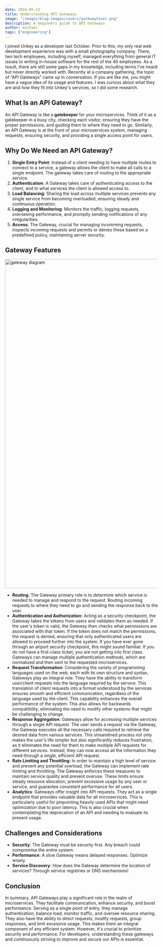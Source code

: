 ```yaml
---
date: 2024-05-23
title: Understanding API Gateways
image: "/images/blog-images/covers/gatewayCover.png"
description: A beginners guide to API Gateways 
author: michael
tags: ["engineering"]
---
```


I joined Unkey as a developer last October. Prior to this, my only real web development experience was with a small photography company. There, two tech employees, including myself, managed everything from general IT issues to writing in-house software for the rest of the 40 employees. As a result, there are still some gaps in my knowledge, including terms I've heard but never directly worked with.
Recently at a company gathering, the topic of “API Gateways” came up in conversation. If you are like me, you might have a vague idea of its usage and features. I was curious about what they are and how they fit into Unkey's services, so I did some research.

## What Is an API Gateway?

An API Gateway is like a **gatekeeper** for your microservices. Think of it as a gatekeeper in a busy city, checking each visitor, ensuring they have the proper permissions, and guiding them to where they need to go. Similarly, an API Gateway is at the front of your microservices system, managing requests, ensuring security, and providing a single access point for users.

## Why Do We Need an API Gateway?

1. **Single Entry Point**: Instead of a client needing to have multiple routes to connect to a service, a gateway allows the client to make all calls to a single endpoint. The gateway takes care of routing to the appropriate service.
2. **Authentication**: A Gateway takes care of authenticating access to the client, and to what services the client is allowed access to.
3. **Load Balancing**: Sharing the load across multiple services prevents any single service from becoming overloaded, ensuring steady and continuous operation.
4. **Logging and Monitoring**: Monitors the traffic, logging requests, overseeing performance, and promptly sending notifications of any irregularities.
5. **Access**: The Gateway, crucial for managing incomming requests, inspects incoming requests and permits or denies these based on a predefined policy, maintaining server security.



## Gateway Features


<Image src="/images/blog-images/gateways/diagram.png" alt="gateway diagram" width="1920" height="1080"/>

- **Routing**: The Gateway primary role is to determine which service is needed to manage and respond to the request. Routing incoming requests to where they need to go and sending the response back to the user.
- **Authentication and Authorization**: Acting as a security checkpoint, the Gateway takes the tokens from users and validates them as needed. If the user's token is valid, the Gateway then checks what permissions are associated with that token. If the token does not match the permissions, the request is denied, ensuring that only authenticated users are allowed to proceed further into the system. If you have ever gone through an airport security checkpoint, this might sound familiar. If you do not have a first-class ticket, you are not getting into first class. Gateways can manage multiple authentication methods, which are normalized and then sent to the requested microservices.
- **Request Transformation**: Considering the variety of programming languages used on the web, each with its own structure and syntax, Gateways play an integral role. They have the ability to transform user/client requests  into the language required by the service. This translation of client requests into a format understood by the services ensures smooth and efficient communication, regardless of the language used by the client. This capability enhances the overall performance of the system. This also allows for backwards compatibility, eliminating the need to modify other systems that might be challenging to change.
- **Response Aggregation**: Gateways allow for accessing multiple services through a single API request. The user sends a request via the Gateway, the Gateway executes all the necessary calls required to retrieve the desired data from various services. This streamlined process not only makes the user's life simpler but also significantly reduces frustration, as it eliminates the need for them to make multiple API requests for different services. Instead, they can now access all the information they need through a single, efficient API request.
- **Rate Limiting and Throttling**: In order to maintain a high level of service and prevent any potential overload, the Gateway can implement rate limiting and throttling. The Gateway enforces these measures to maintain service quality and prevent overuse. These limits ensure steady resource allocation, prevent excessive usage by any user or service, and guarantee consistent performance for all users.
- **Analytics**: Gateways offer insight into API requests. They act as a single endpoint that provides valuable data for all microservices. This is particularly useful for pinpointing heavily used APIs that might need optimization due to poor latency. This is also crucial when contemplating the deprecation of an API and needing to evaluate its present usage.

## Challenges and Considerations

- **Security**: The Gateway must be security first. Any breach could compromise the entire system.
- **Performance**: A slow Gateway means delayed responses. Optimize wisely.
- **Service Discovery**: How does the Gateway determine the location of services? Through service registries or DNS mechanisms!

## Conclusion

In summary, API Gateways play a significant role in the realm of microservices. They facilitate communication, enhance security, and boost performance. Serving as a single point of entry, they manage authentication, balance load, monitor traffic, and oversee resource sharing. They also have the ability to direct requests, modify requests, group responses, and limit excessive usage. This makes them an integral component of any efficient system. However, it's crucial to prioritize security and performance. For developers, understanding these gateways and continuously striving to improve and secure our APIs is essential.